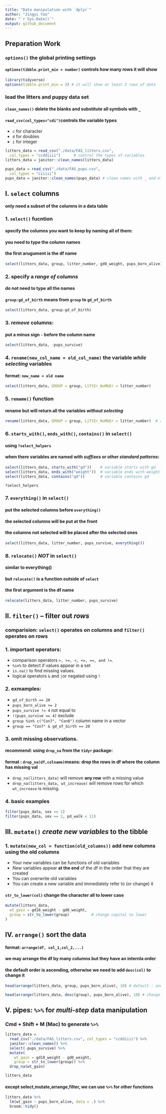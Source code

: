 ```yaml
---
title: "Data manipulation with `dplyr`"
author: "Jingyi Yao"
date: "`r Sys.Date()`"
output: github_document
---
```

## Preparation Work
### `options()` the global printing settings
#### `options(tibble.print_min = number)` controls how many rows it will show
```r
library(tidyverse)
options(tibble.print_min = 3) # it will show at least 3 rows of data

```


### load the litters and puppy data set
#### `clean_names()` delete the blanks and substitute all symbols with `_`
#### `read_csv(col_types="cdi")`controls the variable types
  * `c` for character
  * `d` for doubles
  * `i` for integer
```r
litters_data = read_csv("./data/FAS_litters.csv",
  col_types = "ccddiiii")      # control the types of variables
litters_data = janitor::clean_names(litters_data)

pups_data = read_csv("./data/FAS_pups.csv",
  col_types = "ciiiii")
pups_data = janitor::clean_names(pups_data) # clean names with _ and eliminate other symbols

```


###################################################################################################


## I. `select` columns
#### only need a subset of the columns in a data table

### 1. `select()` fucntion
#### specify the columns you want to keep by **naming** all of them:
#### you need to type the column names
#### the first arugument is the **df name**
```r
select(litters_data, group, litter_number, gd0_weight, pups_born_alive)

```


### 2. specify a *range of columns*
#### do not need to type all the names
#### `group:gd_of_birth` means from `group` to `gd_of_birth`
```r
select(litters_data, group:gd_of_birth) 

```


### 3. *remove* columns:
#### put a minus sign `-` before the column name
```r
select(litters_data, -pups_survive)

```

### 4. `rename(new_col_name = old_col_name)` the variable *while selecting* variables
#### format: `new_name = old name`
```r
select(litters_data, GROUP = group, LiTtEr_NuMbEr = litter_number)

```


### 5. `remame()` function
#### rename but will return all the variables *without selecting*
```r
rename(litters_data, GROUP = group, LiTtEr_NuMbEr = litter_number)  # a function in tidyverse

```


### 6. `starts_with()`, `ends_with()`, `contains()` in `select()` 
#### using `?select_helpers`
#### when there variables are named with *suffixes* or other *standard patterns*:
```r
select(litters_data, starts_with("gd"))    # variable starts with gd
select(litters_data, ends_with("weight"))  # variable ends with weight
select(litters_data, contains("gd"))       # variable contains gd

?select_helpers
```


### 7. `everything()` in `select()`
#### put the selected columns before `everything()`
#### the selected columns will be put at the front
#### the columns not selected will be placed after the selected ones 
```r
select(litters_data, litter_number, pups_survive, everything())

```


### 8. `relocate()` *NOT* in `select()` 
#### similar to everything()
#### but `relocate()` is a function outside of `select`
#### the first argument is the df name
```r
relocate(litters_data, litter_number, pups_survive)

```




###################################################################################################



## II. `filter()` -- filter out *rows* 
### comparision: `select()` operates on **columns** and `filter()` operates on **rows**

### 1. important operators:
*  comparison operators `>, >=, <, <=, ==, and !=`.
*  `%in%` to detect if values appear in a set
*  `is.na()` to find missing values.
*  logical operators `&` and `|`or negated using `!`


### 2. exmamples:
*  `gd_of_birth == 20`
*  `pups_born_alive >= 2`
*  `pups_survive != 4` not equal to
*  `!(pups_survive == 4)` exclude
*  `group %in% c("Con7", "Con8")` column name in a vector
*  `group == "Con7" & gd_of_birth == 20`


### 3. omit missing observations. 
#### recommend: using `drop_na` from the `tidyr` package:
#### format :  `drop_na(df,colname)`means: drop the rows in df where the column has missing val

*  `drop_na(litters_data)` will remove **any row** with a missing value
*  `drop_na(litters_data, wt_increase)` will remove rows for which `wt_increase` is missing.


### 4. basic examples
```r
filter(pups_data, sex == 1)
filter(pups_data, sex == 2, pd_walk < 11)
```




###################################################################################################



## III. `mutate()` *create new variables* to the tibble

### 1. `mutate(new_col = function(old_columns))` add new columns using the old columns

*  Your new variables can be functions of old variables
*  New variables appear **at the end** of the df in the order that they are created
*  You can overwrite old variables
*  You can create a new variable and immediately refer to (or change) it

#### `str_to_lower(col)` change the character all to lower case
```r
mutate(litters_data,
  wt_gain = gd18_weight - gd0_weight,
  group = str_to_lower(group)          # change capital to lower 
)

```



###################################################################################################



## IV. `arrange()` sort the data
#### format: `arrange(df, col_1,col_2,...)`
#### we may arrange the df by many columns but they have an internla order
#### the default order is ascending, otherwise we need to add `desc(col)` to change it
```r
head(arrange(litters_data, group, pups_born_alive), 10) # default : ascending

head(arrange(litters_data, desc(group), pups_born_alive), 10) # change : desc(col_name)
```



###################################################################################################



## V. pipes: `%>%` for *multi-step* data manipulation
### Cmd + Shift + M (Mac) to generate ` %>% `
```r
litters_data = 
  read_csv("./data/FAS_litters.csv", col_types = "ccddiiii") %>%
  janitor::clean_names() %>%
  select(-pups_survive) %>%
  mutate(
    wt_gain = gd18_weight - gd0_weight,
    group = str_to_lower(group)) %>% 
  drop_na(wt_gain)

litters_data
```

#### except select,mutate,arrange,filter, we can use `%>%` for other functions 
```r
litters_data %>%
  lm(wt_gain ~ pups_born_alive, data = .) %>%
  broom::tidy()
```

